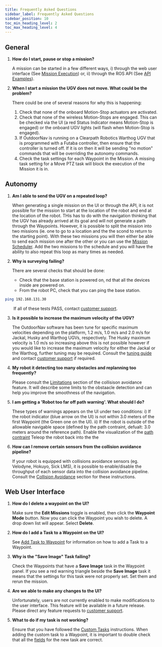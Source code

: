 ---
title: Frequently Asked Questions
sidebar_label: Frequently Asked Questions
sidebar_position: 10
toc_min_heading_level: 2
toc_max_heading_level: 4
---

## General

1.  **How do I start, pause or stop a mission?**

    A mission can be started in a few different ways, i) through the web user interface (See [Mission Execution](./web_user_interface/ui_autonomous_mode#mission-execution)) or,
    ii) through the ROS API (See [API Examples](./api/api_examples)).

2.  **When I start a mission the UGV does not move. What could be the
    problem?**

    There could be one of several reasons for why this is happening:

    1.  Check that none of the onboard Motion-Stop actuators are
        activated.
    2.  Check that none of the wireless Motion-Stops are engaged. This
        can be checked via the UI (a red Status Indicator means
        Motion-Stop is engaged) or the onboard UGV lights (will flash
        when Motion-Stop is engaged).
    3.  If OutdoorNav is running on a Clearpath Robotics Warthog UGV
        that is programmed with a Futaba controller, then ensure that
        the controller is turned off. If it is on then it will be
        sending "no motion" commands that will be overriding the
        autonomy commands.
    4.  Check the task settings for each Waypoint in the Mission. 
        A missing task setting for a Move PTZ task will block the 
        execution of the Mission it is in.

## Autonomy

1.  **Am I able to send the UGV on a repeated loop?**

    When generating a single mission on the UI or through the API, it is not possible for the
    mission to start at the location of the robot and end at the location of the robot. THis has to do with
    the navigation thinking that the UGV has already arrived at its goal and will not generate a path through
    the Waypoints. However, it is possible to split the mission into two missions (ie. one to go to a 
    location and the the scond to return to the starting point). With these two missions you will then either be
    able to send each mission one after the other or you can use the [Mission Scheduler](./features/mission_scheduler).
    Add the two missions to the schedule and you will have the ability to also repeat this loop as many times as needed.

2. **Why is surveying failing?**

    There are several checks that should be done:

    -   Check that the base station is powered on, nd that all the devices inside are powered on.
    -   From the robot PC, check that you can ping the base station.

``` bash
ping 192.168.131.30
```

&emsp;&emsp;If all of these tests PASS, contact [customer support](./support).

3.  **Is it possible to increase the maximum velocity of the UGV?**

    The OutdoorNav software has been tune for specific maximum velocities depending on the platform, 
    1.2 m/s, 1.0 m/s and 2.0 m/s for Jackal, Husky and Warthog UGVs, respectively. The Husky maximum velocity
    is 1.0 m/s so increasing above this is not possible however if you would like to increase the maximum
    velocity for either the Jackal or the Warthog, further tuning may be required. Consult the 
    [tuning guide](./customized_tuning/tuning_instructions/differential_drive_dynamics) and contact
    [customer support](./support) if required.

4.  **My robot it detecting too many obstacles and replanning too frequently?**

    Please consult the [Limitations](./features/collision_avoidance#limitations) section of the collisison
    avoidance feature. It will describe some limits to the obstaacle detection and can help you improve the 
    smoothness of the navigation.

5.  **I am getting a 'Robot too far off path warning'. What should I do?**

    These types of warnings appears on the UI under two conditions:
    i)  If the robot indicator (blue arrow on the UI) is not within 3.0 meters of the first Waypoint (the Green one on the UI).
    ii) If the robot is outside of the allowable navigable space (defined by the path contraint, defualt: 3.0 meters around the reference path). 
    Enable the visualization of the [path contraint](./web_user_interface/ui_autonomous_mode#constrained_path) Teleop the robot back into the the 

6.  **How can I remove certain sensors from the collision avoidance pipeline?**

    If your robot is equipped with collisions avoidance sensors (eg. Velodyne, Hokuyo, Sick LMS), it is
    possible to enable/disable the throughput of each sensor data into the collision avoidance pipeline.
    Consult the [Collision Avoidance](./features/collision_avoidance) section for these instructions.

## Web User Interface

1.  **How do I delete a waypoint on the UI?**

    Make sure the **Edit Missions** toggle is enabled, then click the
    **Waypoint Mode** button. Now you can click the Waypoint you wish to
    delete. A drop down list will appear. Select **Delete**.

2.  **How do I add a Task to a Waypoint on the UI?**

    See [Add Task to Waypoint](./web_user_interface/ui_autonomous_mode#add-task) for information on how
    to add a Task to a Waypoint.

3.  **Why is the "Save Image" Task failing?**

    Check the Waypoints that have a **Save Image** task in the Waypoint panel. 
    If you see a red warning triangle beside the **Save Image** task it means 
    that the settings for this task were not properly set. Set them and rerun 
    the mission.

4.  **Are we able to make any changes to the UI?**

    Unfortunately, users are not currently enabled to make modifications to the user interface.
    This feature will be available in a future release. Please direct any feature requests to [customer support](./support).

5. **What to do if my task is not working?**

    Ensure that you have followed the [Custom Tasks](./features/custom_tasks) instructions. When adding the
    custom task to a Waypoint, it is important to double check that all the [fields](./web_user_interface/ui_autonomous_mode#add-task) for the new task are correct. 